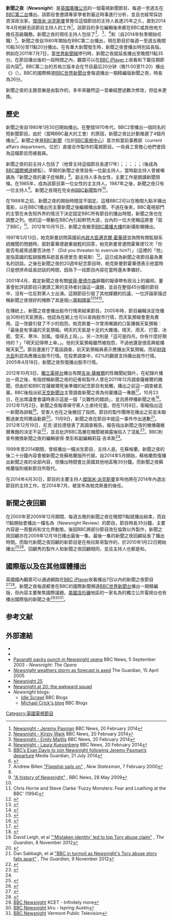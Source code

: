 {{noteTA
|1=zh-tw:傑瑞米·派克斯曼;zh-hant:傑瑞米·帕克斯曼;zh-cn:杰里米·帕克斯曼;zh-hk:謝洛美·柏斯曼;
|2=zh-tw:派克斯曼;zh-hant:帕克斯曼;zh-cn:帕克斯曼;zh-hk:柏斯曼;
|3=zh-tw:唐納;zh-hant:唐納德;zh-hk:當奴;zh-cn:唐纳德;
}}
{{Infobox Television
| show_name            = Newsnight
| image                = 
| caption              = 
| show_name_2          = 
| genre                = 新聞、時事
| creator              = [[BBC新聞|BBC新聞]]
| writer               = 
| director             = 
| creative_director    = 
| developer            = 
| presenter            = {{link-en|科斯蒂·沃克|Kirsty Wark}}<br />{{link-en|艾米莉·麥特莉絲|Emily Maitlis}}<br />{{link-en|勞拉·庫恩斯伯格|Laura Kuenssberg}}<br />{{link-en|伊萬·戴維斯|Evan Davis}}
| starring             = 
| voices               = 
| narrated             = 
| theme_music_composer = {{link-en|喬治·芬頓|George Fenton}}
| opentheme            = 
| endtheme             = 
| composer             = 
| country              = 英國
| language             = 英語
| num_seasons          = 
| num_episodes         = 
| list_episodes        = 
| executive_producer   = 
| co_exec              = 
| producer             = [[BBC新聞|BBC新聞]]
| supervising_producer = 
| asst_producer        = 
| co-producer          = 
| editor               = {{link-en|伊恩·卡茨|Ian Katz}}
| story_editor         = 
| location             = [[倫敦|倫敦]][[BBC廣播大樓|BBC廣播大樓]]B攝影棚
| cinematography       = 
| camera               = 
| runtime              = 50分鐘
| network              = [[BBC_Two|BBC Two]]<br>[[BBC_HD|BBC HD]] (2012–13)
| picture_format       = [[576i|576i]]（[[16:9|16:9]] [[標準畫質電視|SDTV]]）<br>[[1080i|1080i]]（[[高畫質電視|HDTV]]）
| audio_format         = 
| first_run            = 
| first_aired          = 1980年1月30日
| last_aired           = 現在
| preceded_by          = 
| followed_by          = 
| related              = {{link-en|新聞之夜蘇格蘭版|Newsnight Scotland}}（''Newsnight Scotland''） <br /> {{link-en|回顧秀|The Review Show}}（''The Review Show''）
| website              = http://www.bbc.co.uk/programmes/b006mk25
| production_website   = 
}}

'''新聞之夜'''（'''''Newsnight'''''）是[[英國廣播公司|英國廣播公司]]的一個電視新聞節目，每週一至週五在[[BBC第二台|BBC第二台]]播出。該節目會邀請專家學者對最近時事進行分析，並且也經常採訪資深政治家。[[傑瑞米·派克斯曼|傑瑞米·派克斯曼]]曾擔任這個節目的主持人長達25年之久，直到2014年4月他辭去該節目主持人的工作<ref>[http://www.bbc.co.uk/programmes/b006mk25/presenters/jeremy-paxman Newsnight - Jeremy Paxman] {{Wayback|url=http://www.bbc.co.uk/programmes/b006mk25/presenters/jeremy-paxman |date=20131213012837 }} BBC News, 20 February 2014</ref>。該節目的多位編輯後來都在BBC或其他地方擔任高級職務。新聞之夜的現任主持人包括了{{link-en|科斯蒂·沃克|Kirsty Wark}}<ref>[http://www.bbc.co.uk/programmes/b006mk25/presenters/kirsty-wark Newsnight - Kirsty Wark] {{Wayback|url=http://www.bbc.co.uk/programmes/b006mk25/presenters/kirsty-wark |date=20121031235739 }} BBC News, 20 February 2014</ref>、{{link-en|艾米莉·麥特莉絲|Emily Maitlis}}<ref>[http://www.bbc.co.uk/programmes/b006mk25/presenters/emily-maitlis Newsnight - Emily Maitlis] {{Wayback|url=http://www.bbc.co.uk/programmes/b006mk25/presenters/emily-maitlis |date=20130129005908 }} BBC News, 20 February 2014</ref>、{{link-en|勞拉·庫恩斯伯格|Laura Kuenssberg}}<ref>[http://www.bbc.co.uk/programmes/b006mk25/presenters/laura-kuenssberg Newsnight - Laura Kuessnberg] {{Webarchive|url=https://archive.today/20140220174658/http://www.bbc.co.uk/programmes/b006mk25/presenters/laura-kuenssberg |date=2014-02-20 }} BBC News, 20 February 2014</ref>和{{link-en|伊萬·戴維斯|Evan Davis}}（自2014年秋季開始任職）<ref>[http://www.theguardian.com/media/2014/jul/21/bbc-evan-davis-newsnight-jeremy-paxman-today BBC’s Evan Davis to join Newsnight following Jeremy Paxman’s departure] {{Wayback|url=http://www.theguardian.com/media/2014/jul/21/bbc-evan-davis-newsnight-jeremy-paxman-today |date=20201107055122 }} Media Guardian, 21 July 2014</ref>。新聞之夜自1980年開始在BBC第二台播出，現在節目於每週一至週五晚間10點30分至11點20分播出。在有重大新聞發生時，新聞之夜會播出特別延長版。例如在2011年7月7日，當[[世界新聞報|世界新聞報]]停刊時，新聞之夜就延長播出至晚間11點35分。在節目播出後的一段時間之內，觀眾可以在[[BBC_iPlayer|BBC iPlayer]]上收看和下載往期節目內容<ref>{{cite web |url=http://www.bbc.co.uk/iplayer/search/?uri=%2Fiplayer%2F&go=toolbar&q=newsnight |title=Newsnight |publisher=BBC |date= |accessdate=2013-03-29 |archive-date=2018-11-20 |archive-url=https://web.archive.org/web/20181120200738/https://www.bbc.co.uk/iplayer/search?uri=%2Fiplayer%2F&go=toolbar&q=newsnight |dead-url=no }}</ref>。BBC第二台的苏格兰版本会在节目最后20分钟（晚11:00至11:20）播出《{{link-en|新聞之夜蘇格蘭版|Newsnight Scotland}}》（{{lang-en|Newsnight Scotland}}）。BBC的國際頻道[[BBC世界新聞台|BBC世界新聞台]]會每週播出一期精編版新聞之夜，時長為26分。

新聞之夜的主題音樂是由{{link-en|喬治·芬頓|George Fenton}}製作的，多年來雖然這一音樂經歷過數次修改，但從未更換。

==歷史==
新聞之夜自1980年1月30日開始播出。在整個1970年代，BBC2曾播出一個同名的短新聞節目。由於{{link-en|廣播員工協會|Association of Broadcasting Staff}}（當時BBC最大的工會）的原因，新聞之夜比計劃推遲了4個月播出<ref name="Billen">Andrew Billen [http://www.newstatesman.com/node/136822 "Flagship sails on"] {{Wayback|url=http://www.newstatesman.com/node/136822 |date=20150427134023 }}, ''New Statesman'', 7 February 2000</ref>。新聞之夜是[[BBC新聞|BBC新聞]]（位於[[BBC電視中心|BBC電視中心]]）首次和當前事務部（current affairs department，位於{{link-en|萊姆園攝影棚|Lime Grove Studios}}）直接合作製作的電視節目。一些員工曾擔心他們會因為這檔節目而被裁員。

新聞之夜的前主持人包括了{{link-en|彼得·斯諾|Peter Snow}}（他曾主持這個節目長達17年）；{{link-en|唐納德·麥考密克|Donald MacCormick}}；{{link-en|唐納德·麥考密克|Donald MacCormick}}；{{link-en|查爾斯·惠勒|Charles Wheeler (journalist)}}；{{link-en|亞當·拉斐爾|Adam Raphael}}；{{link-en|約翰·圖薩|John Tusa}}（後成為[[BBC國際頻道|BBC國際頻道]]總監）。早期的新聞之夜曾設有一位副主持人，當時副主持人曾被嘲諷為「新聞之夜的妻子症候群」<ref name="Billen"/>。副主持人多為女性，主要工作是朗讀新聞頭條。在1985年，{{link-en|奧莉維亞·奧萊里|Olivia O'Leary}}成為該節目第一位女性的主主持人。1987年之後，新聞之夜只有一位主持人<ref name="BBCa">[http://news.bbc.co.uk/2/hi/8072060.stm "A history of Newsnight"] {{Wayback|url=http://news.bbc.co.uk/2/hi/8072060.stm |date=20121124164631 }}, BBC News, 28 May 2009</ref>。新聞之夜現在完全由[[BBC新聞|BBC新聞]]製作<ref name="BBCa"/>。

在1988年之前，新聞之夜的開始時間並不固定。這樣BBC2可以在晚間九點半播出電影，以在BBC1播出完主要新聞之後繼續播出新聞。不過在後來，BBC電視部門的主管{{link-en|比爾·科頓|Bill Cotton}}在未告知外界的情況下決定固定BBC所有節目的播出時間，新聞之夜也在調整之列。他的這一舉動在BBC內引起軒然大波，台內的一位大佬稱這將會「毀了BBC」<ref>Chris Horrie and Steve Clarke 'Fuzzy Monsters: Fear and Loathing at the BBC' (1994)</ref>。2012年10月15日，新聞之夜搬至[[BBC廣播大樓|BBC廣播大樓]]的新攝影棚播出。 

1997年5月13日，帕克斯曼訪問英國前[[內政大臣|內政大臣]][[邁克爾·霍華德|邁克爾·霍華德]]並詢問有關監獄系統醜聞的問題時，面對霍華德避重就輕的回答，帕克斯曼曾連問霍華德12次「你是否有威脅過要否決他？（Did you threaten to overrule him?）」（這裡的「他」是指英國的監獄服務系統首長德里克·劉易斯）<ref>{{cite news |last=Horrocks |first=Peter |authorlink=Peter Horrocks |title=Paxman versus Howard |url=http://news.bbc.co.uk/1/hi/programmes/newsnight/newsnight25/4182569.stm |publisher=BBC News |date=2005-01-21 |accessdate=2014-09-03 |archive-date=2009-02-04 |archive-url=https://web.archive.org/web/20090204222306/http://news.bbc.co.uk/1/hi/programmes/newsnight/newsnight25/4182569.stm |dead-url=no }}</ref>。這已成為新聞之夜節目最為著名的訪談。之後在新聞之夜的20週年紀念節目時，帕克斯曼對霍華德表示他當時只是想拼命延長訪談的時間，因為下一段節目內容在當時還未準備好。

2001年4月，{{link-en|BBC董事會|Board of Governors of the BBC}}裁定新聞之夜有關[[彼得·曼德尔森|彼得·曼德尔森]]辭職的報導帶有政治上的偏袒。董事會批評該節目只邀請工黨的支持者討論這一議題，並且在整個45分鐘的節目中，沒有一位反對黨人士出演。這期節目引發了其他媒體的抗議，一位評論家描述稱新聞之夜很好的掩飾了其是個[[一黨制國家|一黨制國家]]<ref>{{cite news | url=http://www.telegraph.co.uk/news/uknews/1317114/BBC-admits-Labour-bias-on-Newsnight-broadcast.html | location=London | work=The Daily Telegraph | first=Matt | last=Born | title=BBC admits Labour bias on Newsnight broadcast | date=2001-04-25 | accessdate=2014-09-03 | archive-date=2020-12-04 | archive-url=https://web.archive.org/web/20201204232556/https://www.telegraph.co.uk/news/uknews/1317114/BBC-admits-Labour-bias-on-Newsnight-broadcast.html | dead-url=no }}</ref><ref>{{cite news | url=http://www.dailymail.co.uk/debate/election/article-1273439/GENERAL-ELECTION-2010-BBC-meant-handed-isnt.html | location=London | work=Daily Mail | first=Stephen | last=Glover | title=For days the BBC has been banging the drum for the Lib Dems. But then we should never underestimate their hatred of the Tories | date=2010-05-06 | accessdate=2014-09-03 | archive-date=2020-11-25 | archive-url=https://web.archive.org/web/20201125144742/https://www.dailymail.co.uk/debate/election/article-1273439/GENERAL-ELECTION-2010-BBC-meant-handed-isnt.html | dead-url=no }}</ref><ref>{{Cite web |url=http://www.highbeam.com/doc/1G1-74928705.html |title=BBC guilty of bias over Mandelson. - Daily Mail (London) | HighBeam Research<!-- Bot generated title --> |access-date=2014-09-03 |archive-url=https://web.archive.org/web/20140104131217/http://www.highbeam.com/doc/1G1-74928705.html |archive-date=2014-01-04 |dead-url=yes }}</ref>。

在傳統上，新聞之夜會播出股市行情來結束節目。2005年時，節目編輯{{link-en|彼得·巴隆|Peter Barron}}決定改播出30秒的天氣預告。他認為在網上也可以查詢股市行情，而天氣預報會更為實用。這一改變引發了不少的抱怨。帕克斯曼一次曾用嘲諷的口氣播報天氣預報：「最後是有爭議的天氣預報。明天的天氣是十足的大雜燴。晴天、雨天、打雷、冰雹、雪天、寒冷、刮風。值得去上班。」。另一次則是「這可是四月。你有什麼好期待的？」「明天記得帶上傘。」。他的天氣預報雖然被抱怨，不過他還是很高興能播報天氣<ref>{{cite news | url=http://news.bbc.co.uk/1/hi/programmes/newsnight/4432141.stm | work=BBC News | title=Weather or markets? You decide | date=2005-04-11 | accessdate=2010-04-07 | first=Peter | last=Barron | archive-date=2006-02-21 | archive-url=https://web.archive.org/web/20060221002413/http://news.bbc.co.uk/1/hi/programmes/newsnight/4432141.stm | dead-url=no }}</ref>。節目還進行了電話調查，前天氣預報員{{link-en|邁克·費什|Michael Fish}}表示應播出天氣預報。而前[[財政大臣_(英國)|財政大臣]]{{link-en|諾曼·拉蒙特|Norman Lamont (1942)}}則認為應播出股市行情。在投票調查中，62%的觀眾支持播出股市行情。2005年4月18日，新聞之夜恢復播出股市行情。

2012年10月3日，[[獨立電視台|獨立電視台]]播出有關[[吉米·薩維爾|吉米·薩維爾]]的性醜聞紀錄片。在紀錄片播出一周之後，有指控稱新聞之夜的記者{{link-en|莉茲·麥克金|Liz MacKean}}和製作人{{link-en|梅裏安·瓊斯|Meirion Jones}}曾在2011年12月調查薩維爾的醜聞，但由於和BBC在薩維爾死後準備的紀念節目有抵觸，播出之前這一調查被丟棄。BBC後指派前[[天空新聞台|天空新聞台]]主管{{link-en|尼克·波拉德|Nick Pollard}}調查新聞之夜為何棄播這一專題<ref>{{cite news |last=Mason |first=Rowena |url=http://www.telegraph.co.uk/news/politics/9613014/BBCs-Jimmy-Savile-probe-to-be-led-by-Harold-Shipman-inquiry-judge.html |title=BBC's Jimmy Savile probe to be led by Harold Shipman inquiry judge |publisher=Telegraph Media Group |newspaper=The Daily Telegraph |date=2012-10-16 |accessdate=2012-10-16 |location=London |archive-date=2020-05-14 |archive-url=https://web.archive.org/web/20200514012730/https://www.telegraph.co.uk/news/politics/9613014/BBCs-Jimmy-Savile-probe-to-be-led-by-Harold-Shipman-inquiry-judge.html |dead-url=no }}</ref>。10月23日，{{link-en|BBC總裁|Director-General of the BBC}}{{link-en|喬治·恩特威斯爾|George Entwistle}}在出席議會{{link-en|文化、媒體和體育委員會|Culture, Media and Sport Committee}}會議時表示這是一個「災難性的錯誤」，並且將停播新聞之夜<ref>{{cite news|url=http://www.telegraph.co.uk/news/uknews/crime/jimmy-savile/9628228/Jimmy-Savile-George-Entwistle-heckled-by-BBC-reporters-after-brutal-grilling-from-MPs.html|work=|title=Jimmy Savile: George Entwistle heckled by BBC reporters after brutal grilling from MPs|publisher=The Telegraph|date=2012-10-23|accessdate=2012-10-23|location=London|first=Rosa|last=Prince|archive-date=2020-12-05|archive-url=https://web.archive.org/web/20201205011210/https://www.telegraph.co.uk/news/uknews/crime/jimmy-savile/9628228/Jimmy-Savile-George-Entwistle-heckled-by-BBC-reporters-after-brutal-grilling-from-MPs.html|dead-url=no}}</ref>。2012年11月2日，新聞之夜報導保守黨人士{{link-en|麥克阿爾品勛爵|Alistair McAlpine, Baron McAlpine of West Green}}虐待兒童。但在11月8日，衛報指出這一新聞為誤報<ref>David Leigh, et al [http://www.guardian.co.uk/uk/2012/nov/08/mistaken-identity-tory-abuse-claim "'Mistaken identity' led to top Tory abuse claim"] {{Wayback|url=http://www.guardian.co.uk/uk/2012/nov/08/mistaken-identity-tory-abuse-claim |date=20130502213521 }}, ''The Guardian'', 8 November 2012</ref>。受害人也在之後撤回了指控。節目的製作團隊在播出之前並未聯繫過麥克阿爾品勳爵<ref>{{cite news | url=http://www.bbc.co.uk/news/uk-20277732 | work=BBC News | title=BBC apologises for Newsnight child abuse report | date=2012-11-10 | accessdate=2014-09-03 | archive-date=2021-02-23 | archive-url=https://web.archive.org/web/20210223175649/https://www.bbc.co.uk/news/uk-20277732 | dead-url=no }}</ref>。11月9日，新聞之夜在節目中就這一事件作出道歉<ref>Dan Sabbagh, et al [http://www.guardian.co.uk/media/2012/nov/09/newsnight-lord-mcalpine-abuse-allegations "BBC in turmoil as Newsnight's Tory abuse story falls apart"] {{Wayback|url=http://www.guardian.co.uk/media/2012/nov/09/newsnight-lord-mcalpine-abuse-allegations |date=20130615114501 }}, ''The Guardian'', 9 November 2012</ref>。2012年12月19日，尼克·波拉德發表了其調查報告。報告指出新聞之夜的撤播薩維爾專題的決定不妥<ref>{{cite news |last=Halliday |first=Josh |url=http://www.guardian.co.uk/media/2012/dec/19/pollard-report-george-entwistle-jimmy-savile |title=Pollard report: George Entwistle 'did not read emails' about Jimmy Savile |publisher=The Guardian |newspaper= |date=2012-12-19 |accessdate=2012-12-19 |location=London |archive-date=2012-12-22 |archive-url=https://web.archive.org/web/20121222002938/http://www.guardian.co.uk/media/2012/dec/19/pollard-report-george-entwistle-jimmy-savile |dead-url=no }}</ref>，並且批評BBC高層在醜聞被揭露後陷入了混亂<ref name=gdn191212ps>{{cite news |last1=Sabbagh |first1=Dan |last2=Plunkett |first2=John |url=http://www.guardian.co.uk/media/2012/dec/19/pollard-inquiry-bbc-jimmy-savile |title=Pollard inquiry: BBC 'incapable' of dealing with Jimmy Savile affair |publisher=The Guardian |newspaper= |date=2012-12-19 |accessdate=2012-12-19 |location=London |archive-date=2013-01-20 |archive-url=https://web.archive.org/web/20130120073747/http://www.guardian.co.uk/media/2012/dec/19/pollard-inquiry-bbc-jimmy-savile |dead-url=no }}</ref>。BBC則宣布撤換新聞之夜的編輯彼得·里彭和副編輯莉茲·吉本斯<ref name=gdn191212ps/>。

1999年至2014期間，{{link-en|BBC第二台蘇格蘭|BBC Two Scotland}}曾經播出一檔派生節目{{link-en|新聞之夜蘇格蘭版|Newsnight Scotland}}，主持人是{{link-en|戈登·布魯爾|Gordon Brewer}}。在蘇格蘭，新聞之夜的後二十分鐘內容會被新聞之夜蘇格蘭版所代替。自2014年5月開始，蘇格蘭恢復播出新聞之夜的全部內容，但播出時間會比英國其他地區晚30分鐘。而新聞之夜蘇格蘭版則被新節目{{link-en|蘇格蘭2014|Scotland 2014}}所取代。

在2014年4月30日，節目的主要主持人[[傑瑞米·派克斯曼|傑瑞米·派克斯曼]]宣布他將在2014年內退出節目的主持工作。在2014年7月，{{link-en|伊萬·戴維斯|Evan Davis}}被宣布為帕克斯曼的後任。

==新聞之夜回顧==
在2000年至2009年12月期間，每週五晚的新聞之夜在晚間11點就播出結束，而自11點開始會播出一檔名為{{link-en|回顧秀|The Review Show|新聞之夜回顧}}（Newsnight Review）的節目。節目時長35分鐘，主要內容是一周藝術和文化界動態。後因BBC將部分節目改在倫敦以外製作，新聞之夜回顧亦在2009年12月18日播出最後一集。最後一集的新聞之夜回顧延長了播出時間。而取代新聞之夜回顧的新節目是在格拉斯哥製作的{{link-en|回顧秀|The Review Show}}，於2010年1月22日開始播出<ref>{{cite news|url=http://news.bbc.co.uk/1/hi/programmes/newsnight/review/default.stm|title=A decade of Newsnight Review|date=2010-01-18|work=Newsnight Review|publisher=BBC News|accessdate=2010-01-22|archive-date=2009-02-15|archive-url=https://web.archive.org/web/20090215134014/http://news.bbc.co.uk/1/hi/programmes/newsnight/review/default.stm|dead-url=no}}</ref><ref>{{cite news|url=http://news.bbc.co.uk/1/hi/programmes/newsnight/review/8413820.stm|title=Friday 18 December: The year in Review|date=2009-12-17|work=Newsnight Review|publisher=BBC News|accessdate=2010-01-22}}</ref>。回顧秀的製作人和新聞之夜回顧相同，並且主持人也都是{{link-en|科斯蒂·沃克|Kirsty Wark}}和{{link-en|瑪莎·科爾尼|Martha Kearney}}。

==國際版以及在其他媒體播出==
英國國內觀眾可以通過網路在[[BBC_iPlayer|BBC iPlayer]]收看播出7日以內的新聞之夜節目<ref>{{cite news |url=http://news.bbc.co.uk/1/hi/programmes/newsnight/ |title=''Newsnight'' |publisher=BBC News |date=2010-01-29 |accessdate=2010-05-01 |archive-date=2012-03-05 |archive-url=https://web.archive.org/web/20120305212251/http://news.bbc.co.uk/1/hi/programmes/newsnight/ |dead-url=no }}</ref><ref>{{cite web|url=http://www.bbc.co.uk/iplayer|title=BBC iPlayer|publisher=BBC|date=2008-07-27|accessdate=2010-05-01|archive-date=2021-03-27|archive-url=https://web.archive.org/web/20210327222143/https://www.bbc.co.uk/iplayer|dead-url=no}}</ref>。新聞之夜每週都會在BBC的國際新聞頻道[[BBC世界新聞台|BBC世界新聞台]]播出一期精編版，但內容主要聚焦國際議題。[[美國|美國]][[洛杉磯|洛杉磯]]地區的一家名為{{link-en|KCET|KCET}}的獨立公共電視台也有播出國際版的新聞之夜<ref>[http://www.kcet.org/shows/bbc_newsnight/ BBC Newsnight] {{Wayback|url=http://www.kcet.org/shows/bbc_newsnight/ |date=20151209221520 }} KCET - Infinitely more</ref><ref>[http://www.klru.org/schedule/viewSeries.php?id=17020 BBC Newsnight]{{Dead link|date=2019年4月 |bot=InternetArchiveBot |fix-attempted=yes }} klru - Ispring Austin</ref><ref>[http://www.vpt.org/show/17671/17335 BBC Newsnight] {{webarchive|url=https://web.archive.org/web/20160305093445/http://www.vpt.org/show/17671/17335 |date=2016-03-05 }} Vermont Public Television</ref>。

== 参考文献 ==
{{Reflist|30em}}

==外部連結==
*{{BBC programme|b006mk25}}
*{{IMDb title|0163471|Newsnight}}
*[http://news.bbc.co.uk/1/hi/entertainment/arts/3081602.stm Paxarotti packs punch in Newsnight opera] {{Wayback|url=http://news.bbc.co.uk/1/hi/entertainment/arts/3081602.stm |date=20070809022953 }} BBC News, 5 September 2003 - ''Newsnight: The Opera''
*[http://www.guardian.co.uk/uk_news/story/0,3604,1460080,00.html ''Newsnight'' weathers storm as forecast is axed] {{Wayback|url=http://www.guardian.co.uk/uk_news/story/0,3604,1460080,00.html |date=20070214113546 }} The Guardian, 15 April 2005
* [http://news.bbc.co.uk/1/hi/programmes/newsnight/newsnight25/ Newsnight 25] {{Wayback|url=http://news.bbc.co.uk/1/hi/programmes/newsnight/newsnight25/ |date=20090420031449 }} 
* [http://www.broadcastnow.co.uk/news/multi-platform/news/newsnight-at-20-the-awkward-squad/1188979.article Newsnight at 20: the awkward squad] {{Wayback|url=http://www.broadcastnow.co.uk/news/multi-platform/news/newsnight-at-20-the-awkward-squad/1188979.article |date=20201022064933 }}
* ''Newsnight'' blogs:
**[http://www.bbc.co.uk/blogs/paulmason/ Idle Scrawl] {{Wayback|url=http://www.bbc.co.uk/blogs/paulmason/ |date=20060719223536 }} BBC Blogs
**[http://www.bbc.co.uk/blogs/newsnight/michaelcrick/ Michael Crick's blog] {{Wayback|url=http://www.bbc.co.uk/blogs/newsnight/michaelcrick/ |date=20110520144556 }} BBC Blogs

[[Category:英國電視節目|Category:英國電視節目]]
